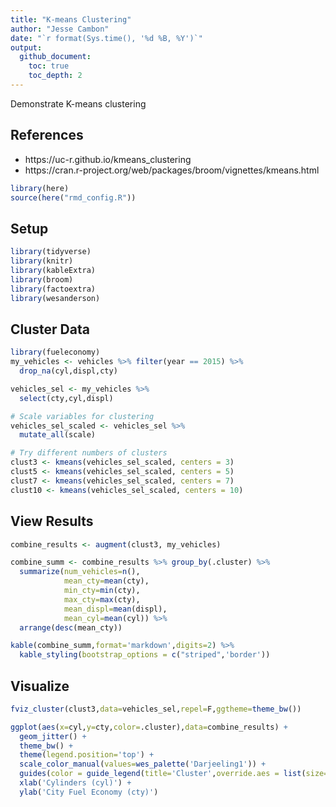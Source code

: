 ```yaml
---
title: "K-means Clustering"
author: "Jesse Cambon"
date: "`r format(Sys.time(), '%d %B, %Y')`"
output:
  github_document:
    toc: true
    toc_depth: 2
---
```


Demonstrate K-means clustering 

## References
* https://uc-r.github.io/kmeans_clustering
* https://cran.r-project.org/web/packages/broom/vignettes/kmeans.html 

```r
library(here)
source(here("rmd_config.R"))
```

## Setup

```r
library(tidyverse)
library(knitr)
library(kableExtra)
library(broom)
library(factoextra)
library(wesanderson)
```

## Cluster Data

```r
library(fueleconomy)
my_vehicles <- vehicles %>% filter(year == 2015) %>%
  drop_na(cyl,displ,cty)

vehicles_sel <- my_vehicles %>%
  select(cty,cyl,displ)

# Scale variables for clustering
vehicles_sel_scaled <- vehicles_sel %>%
  mutate_all(scale)

# Try different numbers of clusters
clust3 <- kmeans(vehicles_sel_scaled, centers = 3)
clust5 <- kmeans(vehicles_sel_scaled, centers = 5)
clust7 <- kmeans(vehicles_sel_scaled, centers = 7) 
clust10 <- kmeans(vehicles_sel_scaled, centers = 10)
```


## View Results

```r
combine_results <- augment(clust3, my_vehicles)  

combine_summ <- combine_results %>% group_by(.cluster) %>% 
  summarize(num_vehicles=n(),
            mean_cty=mean(cty),
            min_cty=min(cty),
            max_cty=max(cty),
            mean_displ=mean(displ),
            mean_cyl=mean(cyl)) %>%
  arrange(desc(mean_cty))
```


```r
kable(combine_summ,format='markdown',digits=2) %>%
  kable_styling(bootstrap_options = c("striped",'border'))
```

## Visualize 

```r
fviz_cluster(clust3,data=vehicles_sel,repel=F,ggtheme=theme_bw())

ggplot(aes(x=cyl,y=cty,color=.cluster),data=combine_results) + 
  geom_jitter() +
  theme_bw() +
  theme(legend.position='top') +
  scale_color_manual(values=wes_palette('Darjeeling1')) +
  guides(color = guide_legend(title='Cluster',override.aes = list(size=2.5))) +
  xlab('Cylinders (cyl)') +
  ylab('City Fuel Economy (cty)')
```
